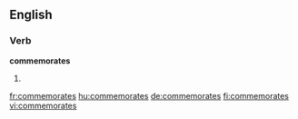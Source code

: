 ==English==

===Verb===
'''commemorates'''

# {{third-person singular of|commemorate}}

[[fr:commemorates]]
[[hu:commemorates]]
[[de:commemorates]]
[[fi:commemorates]]
[[vi:commemorates]]
